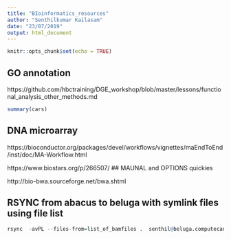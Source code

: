 ```yaml
---
title: "BIoinformatics_resources"
author: "Senthilkumar Kailasam"
date: "23/07/2019"
output: html_document
---
```


```r
knitr::opts_chunk$set(echo = TRUE)
```

## GO annotation

https://github.com/hbctraining/DGE_workshop/blob/master/lessons/functional_analysis_other_methods.md

```r
summary(cars)
```

##  DNA microarray 

https://bioconductor.org/packages/devel/workflows/vignettes/maEndToEnd/inst/doc/MA-Workflow.html

https://www.biostars.org/p/266507/
## MAUNAL and OPTIONS quickies

http://bio-bwa.sourceforge.net/bwa.shtml

## RSYNC from abacus to beluga with symlink files using file list

```r
rsync  -avPL --files-from=list_of_bamfiles .  senthil@beluga.computecanada.ca:/home/senthil/scratch/PhilippeC_Microdeletion_breakpoints_TBC1D24/raw_reads/
```
